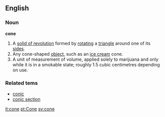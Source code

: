 ==English==
===Noun===
'''cone'''
{{wikipedia}}
# A [[solid of revolution]] formed by [[rotate|rotating]] a [[triangle]] around one of its [[side]]s.
# Any cone-shaped [[object]], such as an [[ice cream]] cone.
# A unit of measurement of volume, applied solely to marijuana and only while it is in a smokable state; roughly 1.5 cubic centimetres depending on use.

===Related tems===
* [[conic]]
* [[conic section]]

[[it:cone]]
[[pt:Cone]]
[[sv:cone]]